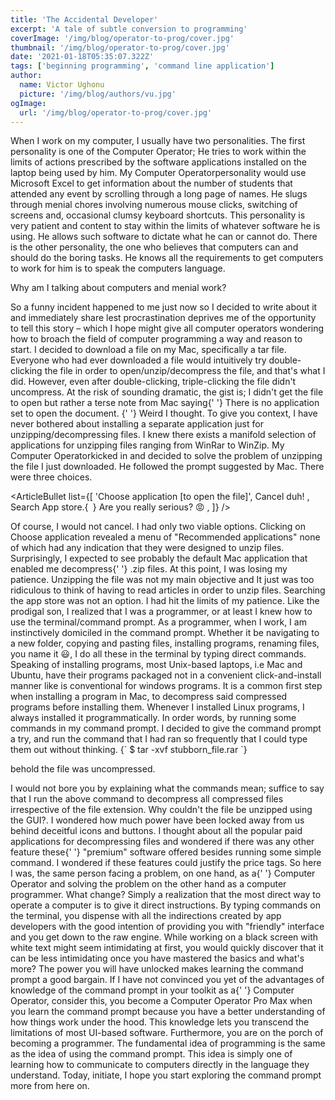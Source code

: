 ```yaml
---
title: 'The Accidental Developer'
excerpt: 'A tale of subtle conversion to programming'
coverImage: '/img/blog/operator-to-prog/cover.jpg'
thumbnail: '/img/blog/operator-to-prog/cover.jpg'
date: '2021-01-18T05:35:07.322Z'
tags: ['beginning programming', 'command line application']
author:
  name: Victor Ughonu
  picture: '/img/blog/authors/vu.jpg'
ogImage:
  url: '/img/blog/operator-to-prog/cover.jpg'
---
```


<ArticleImage imageUrl="/img/blog/operator-to-prog/cover.jpg" alt="computer keyboard"/>

<ArticleParagraph>
  When I work on my computer, I usually have two personalities. The first
  personality is one of the <ArticleHighlight>Computer Operator</ArticleHighlight>; He tries to work
  within the limits of actions prescribed by the software applications installed
  on the laptop being used by him.
</ArticleParagraph>

<ArticleParagraph>
  My <ArticleHighlight>Computer Operator</ArticleHighlight>personality would use
  Microsoft Excel to get information about the number of students that attended any event by scrolling through a long page of names. He slugs through menial chores involving numerous mouse clicks, switching of screens and, occasional clumsy keyboard shortcuts. This personality is very patient and content to stay within the limits of whatever software he is using. He allows such software to dictate what he can or cannot do.
</ArticleParagraph>

<ArticleParagraph>
  There is the other personality, the one who believes that computers can and should do the boring tasks. He knows all the requirements to get computers to work for him is to speak the computers language.
</ArticleParagraph>

<ArticleHeader>Why am I talking about computers and menial work?</ArticleHeader>

<ArticleParagraph>
  So a funny incident happened to me just now so I decided to write about it and
  immediately share lest procrastination deprives me of the opportunity to tell
  this story &ndash; which I hope might give all computer operators wondering
  how to broach the field of computer programming a way and reason to start.
</ArticleParagraph>

<ArticleParagraph>
  I decided to download a file on my Mac, specifically a tar file. Everyone who
  had ever downloaded a file would intuitively try double-clicking the file in
  order to open/unzip/decompress the file, and that's what I did. However, even
  after double-clicking, triple-clicking the file didn't uncompress.
</ArticleParagraph>

<ArticleParagraph>
  At the risk of sounding dramatic, the gist is; I didn't get the file to open
  but rather a terse note from Mac saying{' '}
  <ArticleHighlight>
    There is no application set to open the document.
  </ArticleHighlight>{' '}
  Weird I thought.
</ArticleParagraph>

<ArticleParagraph>
  To give you context, I have never bothered about installing a separate application just for unzipping/decompressing files. I knew there exists a
  manifold selection of applications for unzipping files ranging from WinRar to
  WinZip.
</ArticleParagraph>

<ArticleParagraph>
  My <ArticleHighlight>Computer Operator</ArticleHighlight>kicked in and decided to solve the problem of unzipping the file I just downloaded. He followed the prompt suggested by Mac. There were three choices.
</ArticleParagraph>

<ArticleBullet
  list={[
    'Choose application [to open the file]',
    <span>
      Cancel <ArticleHighlight>duh!</ArticleHighlight>
    </span>,
    <span>
      Search App store.{` `}
      <ArticleHighlight>Are you really serious?</ArticleHighlight> 😡
    </span>,
  ]}
/>

<ArticleParagraph>
  Of course, I would not cancel. I had only two viable options.
</ArticleParagraph>

<ArticleParagraph>
  Clicking on <ArticleHighlight>Choose application</ArticleHighlight> revealed a
  menu of "Recommended applications" none of which had any indication that they
  were designed to unzip files. Surprisingly, I expected to see probably the
  default Mac application that enabled me decompress{' '}
  <ArticleHighlight>.zip </ArticleHighlight>files.
</ArticleParagraph>

<ArticleParagraph>
  At this point, I was losing my patience. Unzipping the file was not my main objective and It just was too ridiculous to think of having to read articles in order to unzip files. Searching the app store was not an option.
</ArticleParagraph>

<ArticleParagraph>
  I had hit the limits of my patience. Like the prodigal son, I realized that I was a programmer, or at least I knew how to use the terminal/command prompt.
</ArticleParagraph>

<ArticleParagraph>
  As a programmer, when I work, I am instinctively domiciled in the command prompt. Whether it be navigating to a new folder, copying and pasting files,
  installing programs, renaming files, you name it 😃, I do all these in the terminal by typing direct commands.
</ArticleParagraph>

<ArticleParagraph>
  Speaking of installing programs, most Unix-based laptops, i.e Mac and Ubuntu,
  have their programs packaged not in a convenient click-and-install manner like is conventional for windows programs. It is a common first step when installing a program in Mac, to decompress said compressed programs before installing them. Whenever I installed Linux programs, I always installed it <ArticleHighlight>programmatically</ArticleHighlight>. In order words, by running some commands in my command prompt.
</ArticleParagraph>

<ArticleParagraph>
  I decided to give the command prompt a try, and run the command that I had ran so frequently that I could type them out without thinking.
</ArticleParagraph>

<SyntaxHighlighter language="bash">
  {`
    $ tar -xvf stubborn_file.rar
  `}
</SyntaxHighlighter>

<ArticleParagraph>behold the file was uncompressed.</ArticleParagraph>

<ArticleParagraph>
  I would not bore you by explaining what the commands mean; suffice to say that I run the above command to decompress all compressed files irrespective of the file extension.
</ArticleParagraph>

<ArticleParagraph>
  Why couldn't the file be unzipped using the GUI?. I wondered how much power have been locked away from us behind deceitful icons and buttons. I thought about all the popular paid applications for decompressing files and wondered if there was any other feature these{' '}
  <ArticleHighlight>"premium"</ArticleHighlight> software offered besides running some simple command. I wondered if these features could justify the price tags.
</ArticleParagraph>

<ArticleParagraph>
  So here I was, the same person facing a problem, on one hand, as a{' '}
  <ArticleHighlight>Computer Operator</ArticleHighlight> and solving the problem
  on the other hand as a computer programmer. What change? Simply a realization that the most direct way to operate a computer is to give it direct instructions. By typing commands on the terminal, you dispense with all the indirections created by app developers with the good intention of providing you with <ArticleHighlight>"friendly"</ArticleHighlight> interface and you get down to the raw engine.
</ArticleParagraph>

<ArticleParagraph>
  While working on a black screen with white text might seem intimidating at first, you would quickly discover that it can be less intimidating once you have mastered the basics and what's more? The power you will have unlocked makes learning the command prompt a good bargain.
</ArticleParagraph>

<ArticleParagraph>
  If I have not convinced you yet of the advantages of knowledge of the command
  prompt in your toolkit as a{' '}
  <ArticleHighlight>Computer Operator</ArticleHighlight>, consider this, you
  become a <ArticleHighlight>Computer Operator Pro Max</ArticleHighlight> when
  you learn the command prompt because you have a better understanding of how
  things work under the hood. This knowledge lets you transcend the limitations
  of most UI-based software.
</ArticleParagraph>

<ArticleParagraph>
  Furthermore, you are on the porch of becoming a programmer. The fundamental
  idea of programming is the same as the idea of using the command prompt. This
  idea is simply one of learning how to communicate to computers directly in the
  language they understand.
</ArticleParagraph>

<ArticleParagraph>
  Today, initiate, I hope you start exploring the command prompt more from here
  on.
</ArticleParagraph>

